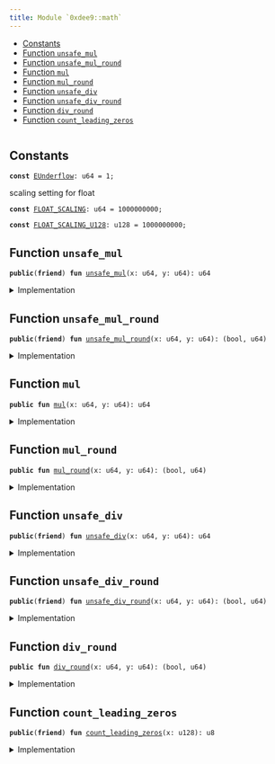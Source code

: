 ```yaml
---
title: Module `0xdee9::math`
---
```




-  [Constants](#@Constants_0)
-  [Function `unsafe_mul`](#0xdee9_math_unsafe_mul)
-  [Function `unsafe_mul_round`](#0xdee9_math_unsafe_mul_round)
-  [Function `mul`](#0xdee9_math_mul)
-  [Function `mul_round`](#0xdee9_math_mul_round)
-  [Function `unsafe_div`](#0xdee9_math_unsafe_div)
-  [Function `unsafe_div_round`](#0xdee9_math_unsafe_div_round)
-  [Function `div_round`](#0xdee9_math_div_round)
-  [Function `count_leading_zeros`](#0xdee9_math_count_leading_zeros)


<pre><code></code></pre>



<Link id="@Constants_0"></Link>

## Constants


<Link id="0xdee9_math_EUnderflow"></Link>



<pre><code><b>const</b> <a href="math.md#0xdee9_math_EUnderflow">EUnderflow</a>: u64 = 1;
</code></pre>



<Link id="0xdee9_math_FLOAT_SCALING"></Link>

scaling setting for float


<pre><code><b>const</b> <a href="math.md#0xdee9_math_FLOAT_SCALING">FLOAT_SCALING</a>: u64 = 1000000000;
</code></pre>



<Link id="0xdee9_math_FLOAT_SCALING_U128"></Link>



<pre><code><b>const</b> <a href="math.md#0xdee9_math_FLOAT_SCALING_U128">FLOAT_SCALING_U128</a>: u128 = 1000000000;
</code></pre>



<Link id="0xdee9_math_unsafe_mul"></Link>

## Function `unsafe_mul`



<pre><code><b>public</b>(<b>friend</b>) <b>fun</b> <a href="math.md#0xdee9_math_unsafe_mul">unsafe_mul</a>(x: u64, y: u64): u64
</code></pre>



<details>
<summary>Implementation</summary>


<pre><code><b>public</b>(package) <b>fun</b> <a href="math.md#0xdee9_math_unsafe_mul">unsafe_mul</a>(x: u64, y: u64): u64 {
    <b>let</b> (_, result) = <a href="math.md#0xdee9_math_unsafe_mul_round">unsafe_mul_round</a>(x, y);
    result
}
</code></pre>



</details>

<Link id="0xdee9_math_unsafe_mul_round"></Link>

## Function `unsafe_mul_round`



<pre><code><b>public</b>(<b>friend</b>) <b>fun</b> <a href="math.md#0xdee9_math_unsafe_mul_round">unsafe_mul_round</a>(x: u64, y: u64): (bool, u64)
</code></pre>



<details>
<summary>Implementation</summary>


<pre><code><b>public</b>(package) <b>fun</b> <a href="math.md#0xdee9_math_unsafe_mul_round">unsafe_mul_round</a>(x: u64, y: u64): (bool, u64) {
    <b>let</b> x = x <b>as</b> u128;
    <b>let</b> y = y <b>as</b> u128;
    <b>let</b> <b>mut</b> is_round_down = <b>true</b>;
    <b>if</b> ((x * y) % <a href="math.md#0xdee9_math_FLOAT_SCALING_U128">FLOAT_SCALING_U128</a> == 0) is_round_down = <b>false</b>;
    (is_round_down, (x * y / <a href="math.md#0xdee9_math_FLOAT_SCALING_U128">FLOAT_SCALING_U128</a>) <b>as</b> u64)
}
</code></pre>



</details>

<Link id="0xdee9_math_mul"></Link>

## Function `mul`



<pre><code><b>public</b> <b>fun</b> <a href="math.md#0xdee9_math_mul">mul</a>(x: u64, y: u64): u64
</code></pre>



<details>
<summary>Implementation</summary>


<pre><code><b>public</b> <b>fun</b> <a href="math.md#0xdee9_math_mul">mul</a>(x: u64, y: u64): u64 {
    <b>let</b> (_, result) = <a href="math.md#0xdee9_math_unsafe_mul_round">unsafe_mul_round</a>(x, y);
    <b>assert</b>!(result &gt; 0, <a href="math.md#0xdee9_math_EUnderflow">EUnderflow</a>);
    result
}
</code></pre>



</details>

<Link id="0xdee9_math_mul_round"></Link>

## Function `mul_round`



<pre><code><b>public</b> <b>fun</b> <a href="math.md#0xdee9_math_mul_round">mul_round</a>(x: u64, y: u64): (bool, u64)
</code></pre>



<details>
<summary>Implementation</summary>


<pre><code><b>public</b> <b>fun</b> <a href="math.md#0xdee9_math_mul_round">mul_round</a>(x: u64, y: u64): (bool, u64) {
    <b>let</b> (is_round_down, result) = <a href="math.md#0xdee9_math_unsafe_mul_round">unsafe_mul_round</a>(x, y);
    <b>assert</b>!(result &gt; 0, <a href="math.md#0xdee9_math_EUnderflow">EUnderflow</a>);
    (is_round_down, result)
}
</code></pre>



</details>

<Link id="0xdee9_math_unsafe_div"></Link>

## Function `unsafe_div`



<pre><code><b>public</b>(<b>friend</b>) <b>fun</b> <a href="math.md#0xdee9_math_unsafe_div">unsafe_div</a>(x: u64, y: u64): u64
</code></pre>



<details>
<summary>Implementation</summary>


<pre><code><b>public</b>(package) <b>fun</b> <a href="math.md#0xdee9_math_unsafe_div">unsafe_div</a>(x: u64, y: u64): u64 {
    <b>let</b> (_, result) = <a href="math.md#0xdee9_math_unsafe_div_round">unsafe_div_round</a>(x, y);
    result
}
</code></pre>



</details>

<Link id="0xdee9_math_unsafe_div_round"></Link>

## Function `unsafe_div_round`



<pre><code><b>public</b>(<b>friend</b>) <b>fun</b> <a href="math.md#0xdee9_math_unsafe_div_round">unsafe_div_round</a>(x: u64, y: u64): (bool, u64)
</code></pre>



<details>
<summary>Implementation</summary>


<pre><code><b>public</b>(package) <b>fun</b> <a href="math.md#0xdee9_math_unsafe_div_round">unsafe_div_round</a>(x: u64, y: u64): (bool, u64) {
    <b>let</b> x = x <b>as</b> u128;
    <b>let</b> y = y <b>as</b> u128;
    <b>let</b> <b>mut</b> is_round_down = <b>true</b>;
    <b>if</b> ((x * (<a href="math.md#0xdee9_math_FLOAT_SCALING">FLOAT_SCALING</a> <b>as</b> u128) % y) == 0) is_round_down = <b>false</b>;
    (is_round_down, (x * (<a href="math.md#0xdee9_math_FLOAT_SCALING">FLOAT_SCALING</a> <b>as</b> u128) / y) <b>as</b> u64)
}
</code></pre>



</details>

<Link id="0xdee9_math_div_round"></Link>

## Function `div_round`



<pre><code><b>public</b> <b>fun</b> <a href="math.md#0xdee9_math_div_round">div_round</a>(x: u64, y: u64): (bool, u64)
</code></pre>



<details>
<summary>Implementation</summary>


<pre><code><b>public</b> <b>fun</b> <a href="math.md#0xdee9_math_div_round">div_round</a>(x: u64, y: u64): (bool, u64) {
    <b>let</b> (is_round_down, result) = <a href="math.md#0xdee9_math_unsafe_div_round">unsafe_div_round</a>(x, y);
    <b>assert</b>!(result &gt; 0, <a href="math.md#0xdee9_math_EUnderflow">EUnderflow</a>);
    (is_round_down, result)
}
</code></pre>



</details>

<Link id="0xdee9_math_count_leading_zeros"></Link>

## Function `count_leading_zeros`



<pre><code><b>public</b>(<b>friend</b>) <b>fun</b> <a href="math.md#0xdee9_math_count_leading_zeros">count_leading_zeros</a>(x: u128): u8
</code></pre>



<details>
<summary>Implementation</summary>


<pre><code><b>public</b>(package) <b>fun</b> <a href="math.md#0xdee9_math_count_leading_zeros">count_leading_zeros</a>(<b>mut</b> x: u128): u8 {
    <b>if</b> (x == 0) {
        128
    } <b>else</b> {
        <b>let</b> <b>mut</b> n: u8 = 0;
        <b>if</b> (x & 0xFFFFFFFFFFFFFFFF0000000000000000 == 0) {
            // x's higher 64 is all zero, shift the lower part over
            x = x &lt;&lt; 64;
            n = n + 64;
        };
        <b>if</b> (x & 0xFFFFFFFF000000000000000000000000 == 0) {
            // x's higher 32 is all zero, shift the lower part over
            x = x &lt;&lt; 32;
            n = n + 32;
        };
        <b>if</b> (x & 0xFFFF0000000000000000000000000000 == 0) {
            // x's higher 16 is all zero, shift the lower part over
            x = x &lt;&lt; 16;
            n = n + 16;
        };
        <b>if</b> (x & 0xFF000000000000000000000000000000 == 0) {
            // x's higher 8 is all zero, shift the lower part over
            x = x &lt;&lt; 8;
            n = n + 8;
        };
        <b>if</b> (x & 0xF0000000000000000000000000000000 == 0) {
            // x's higher 4 is all zero, shift the lower part over
            x = x &lt;&lt; 4;
            n = n + 4;
        };
        <b>if</b> (x & 0xC0000000000000000000000000000000 == 0) {
            // x's higher 2 is all zero, shift the lower part over
            x = x &lt;&lt; 2;
            n = n + 2;
        };
        <b>if</b> (x & 0x80000000000000000000000000000000 == 0) {
            n = n + 1;
        };

        n
    }
}
</code></pre>



</details>
